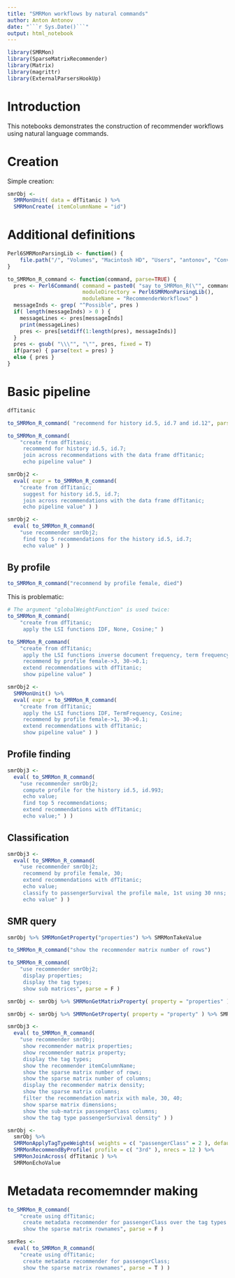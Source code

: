 ```yaml
---
title: "SMRMon workflows by natural commands"
author: Anton Antonov
date: "```r Sys.Date()```"
output: html_notebook
---
```


```r
library(SMRMon)
library(SparseMatrixRecommender)
library(Matrix)
library(magrittr)
library(ExternalParsersHookUp)
```

# Introduction

This notebooks demonstrates the construction of recommender workflows
using natural language commands.

# Creation

Simple creation:

```r
smrObj <-
  SMRMonUnit( data = dfTitanic ) %>%
  SMRMonCreate( itemColumnName = "id")
```

# Additional definitions

```r
Perl6SMRMonParsingLib <- function() {
    file.path("/", "Volumes", "Macintosh HD", "Users", "antonov", "ConversationalAgents", "Packages", "Perl6", "RecommenderWorkflows", "lib")
}
```

```r
to_SMRMon_R_command <- function(command, parse=TRUE) {
  pres <- Perl6Command( command = paste0( "say to_SMRMon_R(\"", command, "\")"),
                        moduleDirectory = Perl6SMRMonParsingLib(),
                        moduleName = "RecommenderWorkflows" )
  messageInds <- grep( "^Possible", pres )
  if( length(messageInds) > 0 ) {
    messageLines <- pres[messageInds]
    print(messageLines)
    pres <- pres[setdiff(1:length(pres), messageInds)]
  }
  pres <- gsub( "\\\"", "\"", pres, fixed = T)
  if(parse) { parse(text = pres) }
  else { pres }
}
```

# Basic pipeline

```r
dfTitanic
```
```r
to_SMRMon_R_command( "recommend for history id.5, id.7 and id.12", parse = F )
```

```r
to_SMRMon_R_command( 
    "create from dfTitanic;
     recommend for history id.5, id.7; 
     join across recommendations with the data frame dfTitanic; 
     echo pipeline value" ) 
```

```r
smrObj2 <-
  eval( expr = to_SMRMon_R_command( 
    "create from dfTitanic;
     suggest for history id.5, id.7; 
     join across recommendations with the data frame dfTitanic; 
     echo pipeline value" ) ) 
```

```r
smrObj2 <- 
  eval( to_SMRMon_R_command( 
    "use recommender smrObj2; 
     find top 5 recommendations for the history id.5, id.7; 
     echo value" ) )
```

## By profile

```r
to_SMRMon_R_command("recommend by profile female, died")
```

This is problematic:

```r
# The argument "globalWeightFunction" is used twice:
to_SMRMon_R_command( 
    "create from dfTitanic; 
     apply the LSI functions IDF, None, Cosine;" )
```


```r
to_SMRMon_R_command( 
    "create from dfTitanic; 
     apply the LSI functions inverse document frequency, term frequency, and cosine;
     recommend by profile female->3, 30->0.1; 
     extend recommendations with dfTitanic; 
     show pipeline value" )
```

```r
smrObj2 <-
  SMRMonUnit() %>% 
  eval( expr = to_SMRMon_R_command( 
    "create from dfTitanic; 
     apply the LSI functions IDF, TermFrequency, Cosine;
     recommend by profile female->1, 30->0.1; 
     extend recommendations with dfTitanic; 
     show pipeline value" ) )
```

## Profile finding


```r
smrObj3 <- 
  eval( to_SMRMon_R_command( 
    "use recommender smrObj2; 
     compute profile for the history id.5, id.993; 
     echo value;
     find top 5 recommendations;
     extend recommendations with dfTitanic;
     echo value;" ) )
```

## Classification

```r
smrObj3 <- 
  eval( to_SMRMon_R_command( 
    "use recommender smrObj2; 
     recommend by profile female, 30;
     extend recommendations with dfTitanic;
     echo value;
     classify to passengerSurvival the profile male, 1st using 30 nns;
     echo value" ) )
```

## SMR query

```r
smrObj %>% SMRMonGetProperty("properties") %>% SMRMonTakeValue
```

```r
to_SMRMon_R_command("show the recommender matrix number of rows")
```
```r
to_SMRMon_R_command( 
    "use recommender smrObj2;
     display properties;
     display the tag types;
     show sub matrices", parse = F )
```
```r
smrObj <- smrObj %>% SMRMonGetMatrixProperty( property = "properties" ) %>% SMRMonEchoValue
```

```r
smrObj <- smrObj %>% SMRMonGetProperty( property = "property" ) %>% SMRMonEchoValue
```


```r
smrObj3 <-
  eval( to_SMRMon_R_command( 
    "use recommender smrObj;
     show recommender matrix properties;
     show recommender matrix property;
     display the tag types;
     show the recommender itemColumnName;
     show the sparse matrix number of rows;
     show the sparse matrix number of columns;
     display the recommender matrix density;
     show the sparse matrix columns;
     filter the recommendation matrix with male, 30, 40;
     show sparse matrix dimensions;
     show the sub-matrix passengerClass columns;
     show the tag type passengerSurvival density" ) )
```

```r
smrObj <- 
  smrObj %>% 
  SMRMonApplyTagTypeWeights( weights = c( "passengerClass" = 2 ), default = 0 ) %>% 
  SMRMonRecommendByProfile( profile = c( "3rd" ), nrecs = 12 ) %>% 
  SMRMonJoinAcross( dfTitanic ) %>% 
  SMRMonEchoValue
```

# Metadata recomemnder making

```r
to_SMRMon_R_command( 
    "create using dfTitanic;
     create metadata recommender for passengerClass over the tag types passengerSex and passengerSurvival;
     show the sparse matrix rownames", parse = F ) 
```

```r
smrRes <- 
  eval( to_SMRMon_R_command( 
    "create using dfTitanic;
     create metadata recommender for passengerClass;
     show the sparse matrix rownames", parse = T ) )
```

